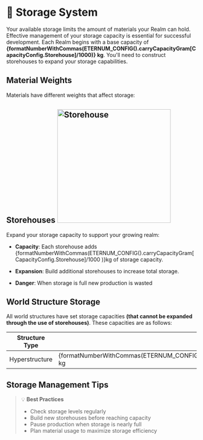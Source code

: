 
# 🏺 Storage System

Your available storage limits the amount of materials your Realm can hold. Effective management of your
storage capacity is essential for successful development. Each Realm begins with a base capacity of
**{formatNumberWithCommas(ETERNUM_CONFIG().carryCapacityGram[CapacityConfig.Storehouse]/1000)} kg**. You'll need to
construct storehouses to expand your storage capabilities.

## Material Weights

Materials have different weights that affect storage:

<WeightTable />

## Storehouses <img src="/images/buildings/construction/storehouse.png" alt="Storehouse" width="300" className="float-right"/>

Expand your storage capacity to support your growing realm:

- **Capacity**: Each storehouse adds
  {formatNumberWithCommas(ETERNUM_CONFIG().carryCapacityGram[CapacityConfig.Storehouse]/1000 )}kg of storage capacity.
- **Expansion**: Build additional storehouses to increase total storage.

- **Danger**: When storage is full new production is wasted

## World Structure Storage

All world structures have set storage capacities **(that cannot be expanded through the use of storehouses)**. These
capacities are as follows:

| Structure Type | Storage Capacity                                                                                             |
| -------------- | ------------------------------------------------------------------------------------------------------------ |
| Hyperstructure | {formatNumberWithCommas(ETERNUM_CONFIG().carryCapacityGram[CapacityConfig.HyperstructureStructure]/1000)} kg |

## Storage Management Tips

> 💡 **Best Practices**
>
> - Check storage levels regularly
> - Build new storehouses before reaching capacity
> - Pause production when storage is nearly full
> - Plan material usage to maximize storage efficiency
